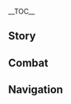 {{CharacterTabs}}
{{LanguageTabs}}
{{Stub|1={{Meta/VO|rm=1}}}}
__TOC__
==Story==
{{VO/Story
|character           = Faruzan
|language            = ja
|name                = ファルザン

<!-- Hello -->
|vo_01_01_title      = 初めまして…
|vo_01_01_subtitle   = Hello
|vo_01_01_file       = VO_{language}{character} Hello.ogg
|vo_01_01_tx         = これは教令院から貰った優秀学者賞で、こっちはスメール謎解き協会から貰った生涯功績賞、そしてこっちが遺跡仕掛けシンポジウムの…どうじゃ、ワシに弟子入りしたくなったか？コホン、ちなみに先輩であるこのワシは知論派の学者じゃ。ワシを探すならクシャレワー学院じゃなく、ハルヴァタット学院に来てくれ。場所を間違えるでないぞ。
|vo_01_01_rm         = Kore wa Kyourei-in kara moratta Yuushuu Gakusha Shou de, kocchi wa Sumeeru nazotoki kyoukai kara moratta shougai kouseki shou, soshite kocchi ga iseki shikake shinpojiumu no... Dou ja, washi ni deshiiri shitakunatta ka? Kohon, chinami ni senpai de aru kono washi wa Chiron-ha no gakusha ja. Washi wo sagasu nara Kusharewaa Gakuin ja naku, Haruvatatto Gakuin ni kite kure. Basho wo machigaeru de nai zo.

<!-- Chats -->
|vo_02_01_title      = 世間話・ルール
|vo_02_01_subtitle   = Chat: Rules
|vo_02_01_file       = VO_{language}{character} Chat - Rules.ogg
|vo_02_01_tx         = 百年経とうが、教令院のばかげたルールは少しも変わっておらん…
|vo_02_01_rm         = Hyakunen tatou ga, Kyourei-in no bakageta ruuru wa sukoshi mo kawatte oran...
|vo_02_02_title      = 世間話・先輩
|vo_02_02_subtitle   = Chat: Honorifics
|vo_02_02_file       = VO_{language}{character} Chat - Honorifics.ogg
|vo_02_02_tx         = はぁ&mdash;&mdash;？何じゃと？歳だから耳が遠いのじゃ。まずは先輩と呼んでみい。
|vo_02_02_rm         = Haa{{lmdash}}? Nan ja to? Toshi da kara mimi ga tooi no ja. Mazu wa senpai to yonde mii.
|vo_02_03_title      = 世間話・学術研究
|vo_02_03_subtitle   = Chat: Conducting Research
|vo_02_03_file       = VO_{language}{character} Chat - Conducting Research.ogg
|vo_02_03_tx         = 学術研究は時流に乗るものではない。ゆえに、注目されていようがいまいが関係ないのじゃ。
|vo_02_03_rm         = Gakujutsu kenkyuu wa jiryuu ni noru mono de wa nai. Yue ni, chuumoku sarete iyou ga imai ga kankei nai no ja.

<!-- Weather -->
|vo_03_01_title      = 雨の日…
|vo_03_01_subtitle   = When It Rains
|vo_03_01_file       = VO_{language}{character} When It Rains.ogg
|vo_03_01_tx         = 子供じゃあるまいし、雨が降ったくらいでワクワクするわけないじゃろう。
|vo_03_01_rm         = Kodomo ja arumai shi, ame ga futta kurai de wakuwaku suru wake nai jarou.
|vo_03_02_title      = 雷の日…
|vo_03_02_subtitle   = When Thunder Strikes
|vo_03_02_file       = VO_{language}{character} When Thunder Strikes.ogg
|vo_03_02_tx         = うわっ！？な、何じゃ？年寄りだって雷は怖いんじゃぞ。
|vo_03_02_rm         = Uwa'!? Na, nan ja? Toshiyori da tte kaminari wa kowai nja zo.
|vo_03_03_title      = 雪の日…
|vo_03_03_subtitle   = When It Snows
|vo_03_03_file       = VO_{language}{character} When It Snows.ogg
|vo_03_03_tx         = なんと美しい…心が奪われるのう…ハクション！うぅ…風邪を引きそうじゃ…
|vo_03_03_rm         = Nanto utsukushii... Kokoro ga ubawareru nou... Hakushon! Uu... Kaze wo hikisou ja...
|vo_03_04_title      = 暴風の日…
|vo_03_04_subtitle   = When the Wind Is Blowing
|vo_03_04_file       = VO_{language}{character} When the Wind Is Blowing.ogg
|vo_03_04_tx         = 気持ちよいな。やはり風通しのよいところは最高じゃ。
|vo_03_04_rm         = Kimochi yoi na. Yahari kazetooshi no yoi tokoro wa saikou ja.
|vo_03_05_title      = 砂漠にいる時…
|vo_03_05_subtitle   = In the Desert
|vo_03_05_file       = VO_{language}{character} In the Desert.ogg
|vo_03_05_tx         = 回り回ってまたここに戻ったか…
|vo_03_05_rm         = Mawarimawatte mata koko ni modotta ka...

<!-- Greetings -->
|vo_04_01_title      = おはよう…
|vo_04_01_subtitle   = Good Morning
|vo_04_01_file       = VO_{language}{character} Good Morning.ogg
|vo_04_01_tx         = 若者よ、朝には元気を出してシャキッとすべきじゃ！もう一度挨拶せい。
|vo_04_01_rm         = Wakamono yo, asa ni wa genki wo dashite shakki' to subeki ja! Mou ichido aisatsu sei.
|vo_04_02_title      = こんにちは…
|vo_04_02_subtitle   = Good Afternoon
|vo_04_02_file       = VO_{language}{character} Good Afternoon.ogg
|vo_04_02_tx         = 腹が減った…グランドバザールで何か食べぬか？ワシに好き嫌いはあまりない、斬新すぎる料理でさえなければ問題ないぞ。
|vo_04_02_rm         = Hara ga hetta... Gurando Bazaaru de nani ka tabenu ka? Washi ni suki kirai wa amari nai, zanshin sugiru ryouri de sae nakereba mondai nai zo.
|vo_04_03_title      = こんばんは…
|vo_04_03_subtitle   = Good Evening
|vo_04_03_file       = VO_{language}{character} Good Evening.ogg
|vo_04_03_tx         = 驚くことはない。いつの時代も学者は徹夜で研究に取り組むものじゃ。夜は静かに考えごとができる貴重な時間なんじゃよ。
|vo_04_03_rm         = Odoroku koto wa nai. Itsu no jidai mo gakusha wa tetsuya de kenkyuu ni torikumu mono ja. Yoru wa shizuka ni kangaegoto ga dekiru kichou-na jikan nanja yo.
|vo_04_04_title      = おやすみ…
|vo_04_04_subtitle   = Good Night
|vo_04_04_file       = VO_{language}{character} Good Night.ogg
|vo_04_04_tx         = この古文を読んでおったら頭がぼうっとして、目がくらくらしてきた…今日はこれくらいにしとくかのう。早う寝るんじゃぞ、ワシも寝るからな、おやすみ。
|vo_04_04_rm         = Kono kobun wo yonde ottara atama ga boutto shite, me ga kurakura shite kita... Kyou wa kore kurai ni shitoku ka nou. Hayou neru nja zo, washi mo neru kara na, oyasumi.

<!-- About -->
|vo_05_01_title      = {name}自身について・先輩
|vo_05_01_subtitle   = About {character}: Senior Scholar
|vo_05_01_file       = VO_{language}{character} About {character} - Senior Scholar.ogg
|vo_05_01_tx         = 何を知りたい？台座装置のバリエーション？それとも元素石碑の基礎設計についてか？うむ、待て…さっき質問した時、先輩って呼ぶのを忘れておらんかったか？
|vo_05_01_rm         = Nani wo shiritai? Daiza souchi no barieeshon? Sore to mo Genso Sekihi no kiso sekkei ni tsuite ka? Umu, mate... Sakki shitsumon shita toki, senpai tte yobu no wo wasurete orankatta ka?
|vo_05_02_title      = {name}自身について・徒を持たぬ師
|vo_05_02_friendship = 4
|vo_05_02_subtitle   = About {character}: A Mentor's Struggles
|vo_05_02_file       = VO_{language}{character} About {character} - A Mentor's Struggles.ogg
|vo_05_02_tx         = ワシの生徒たちには、古文研究を心の底から好きであってほしい。もしそういった子に出会えなかったら、生徒を一人も持たずにこの一生を終えてもよい！えっ、なんじゃ？新入生に雑用をさせた件？放課後に先輩の手助けをするのはごく当たり前のことじゃろう？誰しもみんな、同じような経験をしてきたはずじゃ…
|vo_05_02_rm         = Washi no seito-tachi ni wa, kobun kenkyuu wo kokoro no soko kara sukide atte hoshii. Moshi sou itta ko ni deaenai kattara, seito wo hitori mo motazu ni kono isshou wo oete mo yoi! E', nanja? Shinnyuusei ni zatsuyou wo saseta ken? Houkago ni senpai no tedasuke wo suru no wa goku atari mae no koto jarou? Dare shi mo minna, onaji you-na keiken wo shite kita hazu ja...

<!-- About Us -->
|vo_06_01_title      = 生徒募集について…
|vo_06_01_subtitle   = About Us: Student Recruitment
|vo_06_01_file       = VO_{language}{character} About Us - Student Recruitment.ogg
|vo_06_01_tx         = 真面目な話じゃが、ワシの生徒にならぬか？お前の状況に合った課題を用意して、他の誰よりも懇切丁寧に教えてやろう。現代における仕掛けの謎解きを重点的に、追加で関連する文献解読も伝授してやる…これら知識は今後の冒険に大いに役立つものじゃぞ。この経験者たるワシを信じられぬとは言わんよな？
|vo_06_01_rm         = Majime-na hanashi ja ga, washi no seito ni naranu ka? Omae no joukyou ni atta kadai wo youi shite, hoka no dare yori mo konsetsu teinei ni oshiete yarou. Gendai ni okeru shikake no nazotoki wo juutenteki ni, tsuika de kanren suru bunken kaidoku mo denju shite yaru... Korera chishiki wa kongo no bouken ni ooi ni yakudatsu mono ja zo. Kono keikensha-taru washi wo shinjirarenu to wa iwan yo na?
|vo_06_02_title      = 謎解きの時間について…
|vo_06_02_friendship = 6
|vo_06_02_subtitle   = About Us: Solving Puzzles
|vo_06_02_file       = VO_{language}{character} About Us - Solving Puzzles.ogg
|vo_06_02_tx         = この百年の間、繰り返し謎を解いてきたワシは、いつの間にか感覚が無になっておった。そう、時間の流れさえも感じられなくなるくらいにな…。じゃが、今は違う。謎を解く時、もうワシは独りで戸惑うことなどない。お前と一緒に碑文を書き写したり、文字を解読したり、仕掛けを解いたり…研究の一分一秒を、ゆっくりと味わえるようになるかもしれぬからじゃ。
|vo_06_02_rm         = Kono hyakunen no aida, kurikaeshi nazo wo toite kita washi wa, itsu no ma ni ka kankaku ga mu ni natte otta. Sou, jikan no nagare sae mo kanjirarenaku naru kurai ni na... Ja ga, ima wa chigau. Nazo wa toku toki, mou washi wa hitori de tomadou koto nado nai. Omae to issho ni hibun wo kakiutsushitari, monji wo kaidoku shitari, shikake wo toitari... Kenkyuu no ippun-ichibyou wo, yukkuri to ajiwaeru you ni naru ka mo shirenu kara ja.

<!-- Miscellany I -->
|vo_07_01_title      = 「神の目」について…
|vo_07_01_friendship = 4
|vo_07_01_subtitle   = About the [[Vision]]
|vo_07_01_file       = VO_{language}{character} About the Vision.ogg
|vo_07_01_tx         = ワシの学術的な能力？ふん、過去の栄光を語らずとも、それについては神でさえ認めたことじゃ。なぜ生徒が集まらないかというと…それはワシの問題ではなく、学科の問題でもない。おそらく、きっかけがないからじゃろう…ワシが神の目を授かったのだって、あるきっかけがあったからじゃ。
|vo_07_01_rm         = Washi no gakujutsuteki-na nouryoku? Fun, kako no eikou wo katarazu to mo, sore ni tsuite wa kami de sae mitometa koto ja. Naze seito ga atsumaranai ka to iu to... Sore wa washi no mondai de wa naku, gakka no mondai de mo nai. Osoraku, kikkake ga nai kara jarou... Washi ga Kami no Me wo sazukatta no da tte, aru kikkake ga atta kara ja.
|vo_07_02_title      = シェアしたいこと・妙論派
|vo_07_02_subtitle   = Something to Share: [[Kshahrewar]]
|vo_07_02_file       = VO_{language}{character} Something to Share - Kshahrewar.ogg
|vo_07_02_tx         = 「クシャレワー学院は、これから先において唯一仕掛けを研究する能力を持つ学院である」…ふん、今となっては妙論派の宣言はあまりにも傲慢すぎる。ワシがスメールで謎解きしていた時、やつらはまだ積み木で遊んでおったかもしれんというのに。
|vo_07_02_rm         = "Kusharewaa Gakuin wa, kore kara saki ni oite yuiitsu shikake wo kenkyuu suru nouryoku wo motsu gakuin de aru"... Fun, ima to natte wa Myouron-ha no sengen wa amari ni mo gouman sugiru. Washi ga Sumeeru de nazotoki shite ita toki, yatsura wa mada tsumiki de asonde otta ka mo shiren to iu no ni.
|vo_07_03_title      = シェアしたいこと・知論派
|vo_07_03_subtitle   = Something to Share: [[Haravatat]]
|vo_07_03_file       = VO_{language}{character} Something to Share - Haravatat.ogg
|vo_07_03_tx         = 知論派の連中はいつも「知名度が低い」、「人気がない」といった理由でワシの研究費の申請を却下する。その基準じゃと、現在もっとも人数の少ない学派である知論派は、いっそハルヴァタット学院を閉鎖したほうがよいじゃろうな。
|vo_07_03_rm         = Chiron-ha no renchuu wa itsumo "chimeido ga hikui", "ninki ga nai" to itta riyuu de washi no kenkyuuhi no shinsei wo kyakka suru. Sono kijun ja to, genzai motto mo ninzu no sukunai gakuha de aru Chiron-ha wa, isso Haruvatatto Gakuin wo heisa shita hou ga yoi jarou na.
|vo_07_04_title      = 興味のあること…
|vo_07_04_subtitle   = Interesting Things
|vo_07_04_file       = VO_{language}{character} Interesting Things.ogg
|vo_07_04_tx         = ワシは大小さまざまな遺跡に足を運んだことがある。限られた古代の図版や文字を解読すると、「遺跡ドレイク」は実に素晴らしい機械だと分かるんじゃ。うむ…「機械」という二文字で括るべきではないかもしれぬな。古代より残る「生命」と言っても過言ではない…
|vo_07_04_rm         = Washi wa daishou samazama-na iseki ni ashi wo hakonda koto ga aru. Kagirareta kodai no zuhan ya monji wo kaidoku suru to, "Iseki Doreiku" wa jitsu ni subarashii kikai da to wakaru nja. Umu... "kikai" to iu nibunji de kukuru beki de wa nai ka mo shirenu na. Kodai yori nokoru "seimei" to itte mo kagon de wa nai...

<!-- About Others -->
|vo_08_01_title      = クラクサナリデビについて…
|vo_08_01_friendship = 4
|vo_08_01_quest      = Akasha Pulses, the Kalpa Flame Rises
|vo_08_01_subtitle   = About [[Lesser Lord Kusanali]]
|vo_08_01_file       = VO_{language}{character} About Lesser Lord Kusanali.ogg
|vo_08_01_tx         = 知論派の研究が妙論派で応用できるように…そもそも知識に仕切りなど存在しないものじゃ。すべての学者はクラクサナリデビ様に感謝しておる&mdash;&mdash;教令院を、いや、この知恵の学術都市であるスメールを私欲の束縛から解放し、知識を求める人々に知恵の海を探求する機会を与えてくれたんじゃからな…
|vo_08_01_rm         = Chiron-ha no kenkyuu ga Myouron-ha de ouyou dekiru you ni... Somosomo chishiki ni shikiri nado sonzai shinai mono ja. Subete no gakusha wa Kura Kusanari Debi-sama ni kansha shite oru{{lmdash}} Kyourei-in wo, iya, kono chie no gakujutsu toshi de aru Sumeeru wo shiyoku no sokubaku kara kaihou shi, chishiki wo motomeru hitobito ni chie no umi wo tankyuu suru kikai wo ataete kureta nja kara na...
|vo_08_02_title      = ティナリについて…
|vo_08_02_friendship = 4
|vo_08_02_subtitle   = About [[Tighnari]]
|vo_08_02_file       = VO_{language}{character} About Tighnari.ogg
|vo_08_02_tx         = 雨林の遺跡研究はワシにとって一番安心できるプロジェクトじゃ。さて、そのためにもティナリを呼ばんとな。歩く『雨林・サバイバルガイド』を身近に置いておくと面白いからのう。ワシはティナリより年を重ねておるが、あやつが見てきたキノコは、ワシが食べてきたものよりよっぽど多いんじゃぞ。
|vo_08_02_rm         = Urin no iseki kenkyuu wa washi ni totte ichiban anshin dekiru purojekuto ja. Sate, sono tame ni mo Tinari wo yobanto na. Aruku "Urin - Sabaibaru Gaido" wo midjika ni oite oku to omoshiroi kara nou. Washi wa Tinari yori toshi wo kasanete oru ga, ayatsu ga mite kita kinoko wa, washi ga tabete kita mono yori yoppodo ooi nja zo.
|vo_08_03_title      = コレイについて…
|vo_08_03_friendship = 4
|vo_08_03_subtitle   = About [[Collei]]
|vo_08_03_file       = VO_{language}{character} About Collei.ogg
|vo_08_03_tx         = コレイか…あの子は師を尊敬する上に、努力家で勉強熱心…本当に完璧な生徒じゃ！ああいう子に対しては、優しく励ましてやるべきなのに…ティナリのやつめ、あんな厳しくする必要があるんじゃろうか？ まったく…何とかしてあの子をワシのところに引き込まんと…オホン！いやいや…先輩として…今の若者の勉強環境をどうにか改善せねば、と言いたかったのじゃ…
|vo_08_03_rm         = Korei ka... Ano ko wa shi wo sonkei suru ue ni, doryokuka de benkyou nesshin... Hontou ni kanpeki-na seito ja! Aa iu ko ni taishite wa, yasashiku hagemashite yaru beki na no ni... Tinari no yatsume, anna kibishiku suru hitsuyou ga aru njarou ka? Mattaku... Nan to kashite ano ko wo washi no tokoro ni hikikomanto... Ohon! Iya iya... Senpai to shite... Ima no wakamono no benkyou kankyou wo dou ni ka kaizen seneba, to iitakatta no ja...
|vo_08_04_title      = セノについて…
|vo_08_04_friendship = 4
|vo_08_04_subtitle   = About [[Cyno]]
|vo_08_04_file       = VO_{language}{character} About Cyno.ogg
|vo_08_04_tx         = セノのジョークは現代の文字と言語で構成されたものじゃというのに、その文法や文意からワシは言葉に隠された意味を推し量ることができぬ…何？言葉通りそのまんまで、ただのダジャレに過ぎないじゃと？本当か…？なら、あのジョークはあまりにもつまらぬものじゃ…
|vo_08_04_rm         = Seno no jooku wa gendai no monji to gengo de kousei sareta mono ja to iu no ni, sono bunpou ya bun'i kara washi wa kotoba ni kakusareta imi wo oshihakaru koto ga dekinu... Nani? Kotoba toori sono man made, tada no dajare ni suginai ja to? Hontou ka...? Nara, ano jooku wa amari ni mo tsumaranu mono ja...
|vo_08_05_title      = レイラについて…
|vo_08_05_friendship = 4
|vo_08_05_subtitle   = About [[Layla]]
|vo_08_05_file       = VO_{language}{character} About Layla.ogg
|vo_08_05_tx         = あやつはワシを見ると、頭を下げてわざと回り道することが時々あるんじゃ。だが夜中に会うと、ちゃんと挨拶することもある…なんともよく分からぬのう。まあよい、ルタワヒスト学院に入れるガキどもはそのほとんどが天才じゃ。天才には天才なりの変わった癖があるもんじゃし、大目に見てやろう。
|vo_08_05_rm         = Ayatsu wa washi wo miru to, atama wo sagete waza to mawarimichi suru koto ga tokidoki aru nja. Da ga yonaka ni au to, chanto aisatsu suru koto mo aru... Nanto mo yoku wakaranu nou. Maa yoi, Rutawahisuto Gakuin ni haireru gaki-domo wa sono hotondo ga tensai ja. Tensai ni wa tensai nari no kawatta kuse ga aru monja shi, oome ni mite yarou.
|vo_08_06_title      = カーヴェについて…
|vo_08_06_friendship = 4
|vo_08_06_subtitle   = About [[Kaveh]]
|vo_08_06_file       = VO_{language}{character} About Kaveh.ogg
|vo_08_06_tx         = カーヴェは素質のある子じゃ。あやつと仕掛けの構造原理について話し合ったことがあるんじゃが、何というか…ロマンある考えと芸術的な思想にいささか溢れておった。しかし、自分なりの考えを持っておるのはなかなかに珍しいことじゃ。あやつは苦しい生活を送っておると聞いた。ゆえに、いつか経費が手に入ったら、ご馳走してやると決めておるのじゃ…待っておるんじゃぞ。
|vo_08_06_rm         = Kaave wa soshitsu no aru ko ja. Ayatsu to shikake no kouzou genri ni tsuite hanashiatta koto ga aru nja ga, nanto iu ka... Roman aru kangae to geijutsuteki-na shisou ni isasaka afurete otta. Shikashi, jibun nari no kangae wo motte oru no wa nakanaka ni mezurashii koto ja. Ayatsu wa kurushii seikatsu wo okutte oru to kiita. Yue ni, itsuka keihi ga te ni haittara, gochisou shite yaru to kimete oru no ja... Matte oru nja zo.
|vo_08_07_title      = ニィロウについて…
|vo_08_07_friendship = 4
|vo_08_07_subtitle   = About [[Nilou]]
|vo_08_07_file       = VO_{language}{character} About Nilou.ogg
|vo_08_07_tx         = 覚えておるぞ、確か礼儀正しい少女じゃったな。グランドバザールに何度か通ったら、ワシのことを覚えてくれてのう。しかも、他のやつにワシとケンカしないよう忠告してくれた。あの子の言う通りじゃ、今の若者たちはみんなニィロウを見習うべきじゃろう。
|vo_08_07_rm         = Oboete oru zo, tashika reigitadashii shoujo jatta na. Gurando Bazaaru ni nando ka toottara, washi no koto wo oboete kurete nou. Shika mo, hoka no yatsu ni washi to kenka shinai you chuukoku shite kureta. Ano ko no iutoori ja, ima no wakamono-tachi wa minna Niirou wo minarau beki jarou.
|vo_08_08_title      = セトスについて…
|vo_08_08_subtitle   = About [[Sethos]]
|vo_08_08_friendship = 4
|vo_08_08_file       = VO_{language}{character} About Sethos.ogg
|vo_08_08_tx         = ほう？あの新入りの若造のことか？ちょうどよかった！ワシもあやつがどこの学院に所属しておるのか知りたいと思っていたところだったんじゃ。最近、どこに行ってもあの子を見かけるものでな。道端、ショップ、レストラン…本当に、どこにでもおるのじゃ。話す時に、無意識に頷く癖があるじゃろう？まるで…ふふ、子犬のようじゃと思ってな。口も達者じゃったし、磨けば光るに違いない！…というわけじゃから、あの子と知り合いなら、ワシの弟子になるように説得して来てはくれぬか。先輩であるこのワシが、しっかり世話を焼いてやるぞ。
|vo_08_08_rm         = 

<!-- More About -->
|vo_09_01_title      = {name}を知る・1
|vo_09_01_subtitle   = More About {character}: I
|vo_09_01_file       = VO_{language}{character} More About {character} - 01.ogg
|vo_09_01_tx         = 先輩であるこのワシの生い立ちは、そこらの文献にある資料よりも内容が長いぞ。百年も前から語らねばならぬからな…ほう、それでも聞きたいと？うむ、積極的に知識を求めるのは、学者にとって欠かせない素質じゃ。お前は合格じゃな。
|vo_09_01_rm         = Senpai de aru kono washi no oitachi wa, sokora no bunken ni aru shiryou yori mo naiyou ga nagai zo. Hyakunen mo mae kara kataraneba naranu kara na... Hou, sore de mo kikitai to? Umu, sekkyokuteki ni chishiki wo motomeru no wa, gakusha ni totte kakasenai soshitsu ja. Omae wa goukaku ja na.
|vo_09_02_title      = {name}を知る・2
|vo_09_02_friendship = 3
|vo_09_02_subtitle   = More About {character}: II
|vo_09_02_file       = VO_{language}{character} More About {character} - 02.ogg
|vo_09_02_tx         = 昔、仕掛けの謎を解くために膨大な量の文献を研究し、解読する必要があった。自慢じゃないが、お前が解いた仕掛けとは次元がまったく違うぞ。不服か？いいじゃろう、お前が難しいと思うものを選んで、見せてみい。解くのに三十分以上かかったら、ワシの負けでよいぞ。
|vo_09_02_rm         = Mukashi, shikake no nazo wo toku tame ni boudai-na ryou no bunken wo kenkyuu shi, kaidoku suru hitsuyou ga atta. Jiman ja nai ga, omae ga toita shikake to wa jigen ga mattaku chigau zo. Fufuku ka? Ii jarou, omae ga muzukashii to omou mono wo erande, misete mii. Toku no ni sanjuubun ijou kakattara, washi no make de yoi zo.
|vo_09_03_title      = {name}を知る・3
|vo_09_03_friendship = 4
|vo_09_03_subtitle   = More About {character}: III
|vo_09_03_file       = VO_{language}{character} More About {character} - 03.ogg
|vo_09_03_tx         = あのキングデシェレト遺跡に迷い込まなかったら、ワシはスメールにもっと貢献できたじゃろう…だが幸い、過去の手稿と論文は無駄にならんかった。今では妙論派がそれに便乗し、そのすべてがギミック学の基礎となっておる。ふふん、じゃからワシは「先輩」という肩書きにふさわしいのじゃぞ。
|vo_09_03_rm         = Ano Kingu Deshereto iseki ni mayoikomanakattara, washi wa Sumeeru ni motto kouken dekita jarou... Da ga saiwai, kako no shukou to ronbun wa muda ni narankatta. Ima de wa Myouron-ha ga sore ni binjou shi, sono subete ga gimikku gaku no kiso to natte oru. Fufun, ja kara washi wa "senpai" to iu katagaki ni fusawashii no ja zo.
|vo_09_04_title      = {name}を知る・4
|vo_09_04_friendship = 5
|vo_09_04_subtitle   = More About {character}: IV
|vo_09_04_file       = VO_{language}{character} More About {character} - 04.ogg
|vo_09_04_tx         = 学者たるもの、失敗を素直に受け入れ、結果に対する責任を負うべきである…ゆえに他人に同情などされとうない&mdash;&mdash;今も昔もじゃ！それに、ワシは自力で最後の謎を解いて、あの悲惨なところから抜け出せた…ワシを同情するよりも、そこから刺激を得て、啓発されるべきじゃろう？
|vo_09_04_rm         = Gakusha-taru mono, shippai wo sunao ni ukeire, kekka ni taisuru sekinin wo ou beki de aru... Yue ni tanin ni doujou nado saretou nai{{lmdash}} Ima mo mukashi mo ja! Sore ni, washi wa jiriki de saigo no nazo wo toite, ano hisan-na tokoro kara nukedaseta... Washi wo doujou suru yori mo, soko kara shigeki wo ete, keihatsu sareru beki jarou?
|vo_09_05_title      = {name}を知る・5
|vo_09_05_friendship = 6
|vo_09_05_subtitle   = More About {character}: V
|vo_09_05_file       = VO_{language}{character} More About {character} - 05.ogg
|vo_09_05_tx         = ワシの研究領域の地位はもう昔ほどではない。知論派がワシの経費申請を通してくれなかったのも初めてではないんじゃ…妙論派からは何度も指導教員にならないかと誘われてきた。提示された条件は本当に魅力的なものじゃったよ&mdash;&mdash;より高額な経費に、より多くの学生…じゃが、ワシは断った。なぜなら、誰も見向きもしない分野であろうと、責任を持って開拓し研究せねばならん。全人類の知恵を一歩前に押し進めることは、誰かがやらねばならぬことじゃからな。
|vo_09_05_rm         = Washi no kenkyuu ryouiki no chii wa mou mukashi hodo de wa nai. Chiron-ha ga washi no keihi shinsei wo tooshite kurenakatta no mo hajimete de wa nai nja... Myouron-ha kara wa nando mo shidou kyouin ni naranai ka to sasowarete kita. Teiji sareta jouken wa hontou ni miryokuteki-na mono jatta yo{{lmdash}} Yori kougaku-na keihi ni, yori ooku no gakusei... Ja ga, washi wa kotowatta. Naze nara, dare mo mimuki mo shinai bun'ya de arou to, sekinin wo motte kaitaku shi kenkyuu seneba naran. Zenjinrui no chie wo ippo mae ni oshisusumeru koto wa, dare ka ga yaraneba naranu koto ja kara na.

<!-- Miscellany II -->
|vo_10_01_title      = {name}の趣味…
|vo_10_01_subtitle   = {character}'s Hobbies
|vo_10_01_file       = VO_{language}{character} Hobbies.ogg
|vo_10_01_tx         = オルモス港に潜み、どこからともなく「骨董品」を高値で売りつける悪徳商人と傭兵がおる。じゃが、それらはすべて古くて使えないガラクタばかりなんじゃ！ふん、ワシはそれを見かけるたびに暴きにいく。「骨董品の鑑定」においては、「俗世の七執政」を除いて誰にも負けぬと思うぞ。
|vo_10_01_rm         = Orumosu-kou ni hisomi, doko kara to mo naku "kottouhin" wo takane de uritsukeru akutoku shounin to youhei ga oru. Ja ga, sorera wa subete furukute tsukaenai garakuta bakari nan ja! Fun, washi wa sore wo mikakeru tabi ni abaki ni iku. "Kottouhin no kantei" ni oite wa, "Zokusei no Shichishissei" wo nozoite dare ni mo makenu to omou zo.
|vo_10_02_title      = {name}の悩み…
|vo_10_02_subtitle   = {character}'s Troubles
|vo_10_02_file       = VO_{language}{character} Troubles.ogg
|vo_10_02_tx         = 百年前、ワシの一番の悩みは遺跡の碑文に書かれた情報を解読できぬことじゃったが…百年後の今、研究費が手に入らぬこと以上の悩みはない…はぁ！まったく難儀じゃのう…
|vo_10_02_rm         = Hyakunen mae, washi no ichiban no nayami wa iseki no hibun ni kakareta jouhou wo kaidoku dekinu koto jatta ga... Hyakunengo no ima, kenkyuuhi ga te ni hairanu koto ijou no nayami wa nai... Haa! Mattaku nangi ja nou...
|vo_10_03_title      = 好きな食べ物…
|vo_10_03_subtitle   = Favorite Food
|vo_10_03_file       = VO_{language}{character} Favorite Food.ogg
|vo_10_03_tx         = 生地を焼くと、とても香ばしくてのう！機会があったら作ってやるぞ、ワシ世代の作り方と味をお前に見せてやろう。この「古風製法」は、グランドバザールを歩き回っても見つけられぬぞ。
|vo_10_03_rm         = Kiji wo yaku to, totemo koubashikute nou! Kikai ga attara tsukutte yaru zo, washi sedai no tsukurikata to aji wo omae ni misete yarou. Kono "kofuu seihou" wa, Gurando Bazaaru wo arukimawatte mo mitsukerarenu zo.
|vo_10_04_title      = 嫌いな食べ物…
|vo_10_04_subtitle   = Least Favorite Food
|vo_10_04_file       = VO_{language}{character} Least Favorite Food.ogg
|vo_10_04_tx         = えっと、何じゃったか…確か、パティサラプリンと言ったかのう。あれは一体誰が発明したんじゃ？プリンは米で作るもんじゃろう？最近の発想はどんどん奇抜になっておって訳が分からん。いや…遠慮するぞ、ワシは試しに食べる気などないからな。たとえそれがお前の作ったものだとしてもじゃ。
|vo_10_04_rm         = Etto, nan jatta ka... Tashika, Patisara Purin to itta ka nou. Are wa ittai dare ga hatsumei shita nja? Purin wa kome de tsukuru mon jarou? Saikin no hassou wa dondon kibatsu ni natte otte wake ga wakaran. Iya... Enryo suru zo, washi wa tameshi ni taberu ki nado nai kara na. Tatoe sore ga omae no tsukutta mono da to shite mo ja.

<!-- Receiving a Gift -->
|vo_11_01_title      = 贈り物を受け取る・1
|vo_11_01_subtitle   = Receiving a Gift: I
|vo_11_01_file       = VO_{language}{character} Receiving a Gift - 01.ogg
|vo_11_01_tx         = ん…んっ…ほう、多くの老舗の味よりも美味じゃ。もしや、料理界も絶えず進歩しておったのか？
|vo_11_01_rm         = N... N'... Hou, ooku no shinise no aji yori mo bimi ja. Moshi ya, ryourikai mo taezu shinpo shite otta no ka?
|vo_11_02_title      = 贈り物を受け取る・2
|vo_11_02_subtitle   = Receiving a Gift: II
|vo_11_02_file       = VO_{language}{character} Receiving a Gift - 02.ogg
|vo_11_02_tx         = 色、香り、味、どれを取っても申し分ないぞ。お前、もしや料理に関する本をよく読んでおるのか？
|vo_11_02_rm         = Iro, kaori, aji, dore wo totte mo moushibun nai zo. Omae, moshi ya ryouri ni kansuru hon wo yoku yonde oru no ka?
|vo_11_03_title      = 贈り物を受け取る・3
|vo_11_03_subtitle   = Receiving a Gift: III
|vo_11_03_file       = VO_{language}{character} Receiving a Gift - 03.ogg
|vo_11_03_tx         = うむ？これは何じゃ、晦渋な料理じゃのう。ワシに解読してほしいのか？
|vo_11_03_rm         = Umu? Kore wa nan ja, kaijuu-na ryouri ja nou. Washi ni kaidoku shite hoshii no ka?

<!-- Birthday -->
|vo_12_01_title      = 誕生日…
|vo_12_01_subtitle   = Birthday
|vo_12_01_file       = VO_{language}{character} Birthday.ogg
|vo_12_01_tx         = 誕生日おめでとう！お前におもちゃを作ってやったぞ。ほれ、受け取るがよい。これには小さなギミック装置が詰め込まれておる&mdash;&mdash;ここにボタンとスティックがあって…横にホイールもあるぞ…手の上で適当に遊ぶとよい。もし壊れたらワシが直そう。子ども扱いしてるじゃと？冗談言うでない。喜びと安息というものは大人も子供も関係ない、誰しも必要なものじゃ。
|vo_12_01_rm         = Tanjoubi omedetou! Omae ni omocha wo tsukutte yatta zo. Hore, uketoru ga yoi. Kore ni wa chiisana gimikku souchi ga tsumekomarete oru{{lmdash}} Koko ni botan to sutikku ga atte... Yoko ni hoiiru mo aru zo... Te no ue de tekitou ni asobu to yoi. Moshi kowaretara washi ga naosou. Kodomo atsukai shiteru ja to? Joudan iu de nai. Yorokobi to ansoku to iu mono wa otona mo kodomo mo kankei nai, dare shi mo hitsuyou-na mono ja.

<!-- Feelings About Ascension -->
|vo_13_01_title      = 突破した感想・起
|vo_13_01_ascension  = 1
|vo_13_01_subtitle   = Feelings About Ascension: Intro
|vo_13_01_file       = VO_{language}{character} Feelings About Ascension - 01.ogg
|vo_13_01_tx         = ほう、なかなか要領のいい若者じゃ。素材探しをパパっとこなすとはのう。
|vo_13_01_rm         = Hou, nakanaka youryou no ii wakamono ja. Sozai sagashi wo papa tto konasu to wa nou.
|vo_13_02_title      = 突破した感想・承
|vo_13_02_ascension  = 2
|vo_13_02_subtitle   = Feelings About Ascension: Building Up
|vo_13_02_file       = VO_{language}{character} Feelings About Ascension - 02.ogg
|vo_13_02_tx         = ふむ？何かの仕掛けが解けたんじゃろうか？力がどんどん湧いてくるぞ。
|vo_13_02_rm         = Fumu? Nani ka no shikake ga toketa njarou ka? Chikara ga dondon waite kuru zo.
|vo_13_03_title      = 突破した感想・転
|vo_13_03_ascension  = 4
|vo_13_03_subtitle   = Feelings About Ascension: Climax
|vo_13_03_file       = VO_{language}{character} Feelings About Ascension - 03.ogg
|vo_13_03_tx         = ほほう、頑張っておるようじゃな…安心せい、教え導き、守ってやるのが先輩の義務じゃ。お前を窮地に立たせはせん。
|vo_13_03_rm         = Hohou, ganbatte oru you ja na... Anshin sei, oshiemichibiki, mamotte yaru no ga senpai no gimu ja. Omae wo kyuuchi ni tatase wa sen.
|vo_13_04_title      = 突破した感想・結
|vo_13_04_ascension  = 6
|vo_13_04_subtitle   = Feelings About Ascension: Conclusion
|vo_13_04_file       = VO_{language}{character} Feelings About Ascension - 04.ogg
|vo_13_04_tx         = 知恵の海に果ては無く、百年の歳月をかけて目にできたのはほんの僅かな波のみじゃった…より深い学問と解けていない謎は、お前と一緒に取り掛かろう。
|vo_13_04_rm         = Chie no umi ni hate wa naku, hyakunen no saigetsu wo kakete me ni dekita no wa hon no wazuka-na nami nomi jatta... Yori fukai gakumon to tokete inai nazo wa, omae to issho ni torikakarou.
|vo_13_04_tl         = 
}}

==Combat==
{{Combat VO
|character              = Faruzan
|language               = ja

<!-- Elemental Skill -->
|skill_1_tx             = 後悔しても遅いぞ。
|skill_1_rm             = Koukai shite mo osoi zo.
|skill_2_tx             = ワシに手を出すつもりか？
|skill_2_rm             = Washi ni te wo dasu tsumori ka?
|skill_3_tx             = 今に見ておれ。
|skill_3_rm             = Ima ni mite ore.

<!-- Elemental Burst -->
|burst_1_tx             = 毘藍婆重機！
|burst_1_rm             = Biranba shuuki!
|burst_2_tx             = お前にやろう、受け取れ！
|burst_2_rm             = Omae ni yarou, uketore!
|burst_3_tx             = 真理は、循環する。
|burst_3_rm             = Shinri wa, junkan suru.

<!-- Sprint Start -->
|sprint-s_1_file        = Sprint Start 01,Sprint Start 02,Sprint Start 03

<!-- Deploying Wind Glider -->
|glider_1_file          = Deploying Wind Glider 01,Deploying Wind Glider 02,Deploying Wind Glider 03

<!-- Opening Treasure Chest -->
|chest_1_tx             = 骨董品が出土したと？なんじゃ…これか。
|chest_1_rm             = Kottouhin ga shutsudo shita to? Nan ja... Kore ka.
|chest_2_tx             = 来た甲斐があったのう。
|chest_2_rm             = Kita kai ga atta nou.
|chest_3_tx             = お前にやろう。ほれ、先輩への感謝の一言は？
|chest_3_rm             = Omae ni yarou. Hore, senpai he no kansha no hitokoto wa?

<!-- Low HP -->
|low-hp_1_tx            = これしきのこと、初めてではないぞ！
|low-hp_1_rm            = Kore shiki no koto, hajimete de wa nai zo!
|low-hp_2_tx            = このような窮地…取るに足らぬ…
|low-hp_2_rm            = Kono you-na kyuuchi... Toru ni taranu...
|low-hp_3_tx            = ワシをなめるでない…
|low-hp_3_rm            = Washi wo nameru de nai...

<!-- Ally at Low HP -->
|ally-low-hp_1_tx       = 気を付けるんじゃ、死んではならん。
|ally-low-hp_1_rm       = Ki wo tsukeru nja, shinde wa naran.
|ally-low-hp_2_tx       = こういう時は先輩を頼るがよい！
|ally-low-hp_2_rm       = Kou iu toki wa senpai wo tayoru ga yoi!

<!-- Fallen -->
|fallen_1_tx            = 謎は…まだ解けぬまま…
|fallen_1_rm            = Nazo wa... mada tokenu mama...
|fallen_2_tx            = 学徒の道に…終わりがあってはならん…
|fallen_2_rm            = Gakuto no michi ni... owari ga atte wa naran...
|fallen_3_tx            = 時間は…止まってくれんかった…
|fallen_3_rm            = Jikan wa... tomatte kurenkatta...

<!-- Light Hit Taken -->
|hit-l_1_file           = Light Hit Taken 01,Light Hit Taken 02,Light Hit Taken 03,Light Hit Taken 04,Light Hit Taken 05,Light Hit Taken 06

<!-- Heavy Hit Taken -->
|hit-h_1_tx             = 無礼者！
|hit-h_1_rm             = Bureimono!
|hit-h_2_tx             = 礼儀を知らんのか！
|hit-h_2_rm             = Reigi wo shiran no ka!
|hit-h_3_file           = Heavy Hit Taken 03,Heavy Hit Taken 04,Heavy Hit Taken 05,Heavy Hit Taken 06

<!-- Joining Party-->
|join_1_tx              = やっぱり先輩の手助けが必要なんじゃろ？
|join_1_rm              = Yappari senpai no tedasuke ga hitsuyou nan jaro?
|join_2_tx              = 体を動かすのは久しぶりじゃ。
|join_2_rm              = Karada wo ugokasu no wa hisashiburi ja.
|join_3_tx              = 分かった、若者に付き合ってやろう。
|join_3_rm              = Wakatta, wakamono ni tsukiatte yarou.

<!-- Character Idles -->
|idle_1_file            = Standby 01

<!-- Light Attack -->
|atk-l_1_file           = Light Attack 01,Light Attack 02,Light Attack 03,Light Attack 04,Light Attack 05,Light Attack 06,Light Attack 07

<!-- Mid Attack -->
|atk-m_1_file           = Mid Attack 01,Mid Attack 02,Mid Attack 03

<!-- Heavy Attack -->
|atk-h_1_file           = Heavy Attack 01,Heavy Attack 02,Heavy Attack 03

<!-- Climbing -->
|climb_1_file           = Climbing 01,Climbing 02,Climbing 03

<!-- Climbing Breath -->
|climb-b_1_file         = Climbing Breath 01,Climbing Breath 02,Climbing Breath 03

<!-- Jumping -->
|jump_1_file            = Jumping 01,Jumping 02,Jumping 03,Jumping 04,Jumping 05
}}

==Navigation==
{{Character Navbox|VO-JA}}